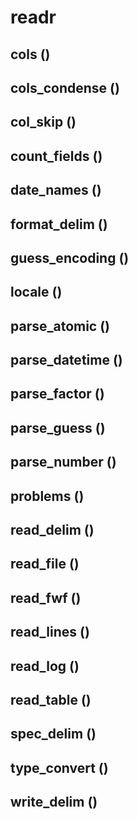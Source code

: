 # readr {#readr}

## cols ()

## cols_condense ()

## col_skip ()

## count_fields ()

## date_names ()

## format_delim ()

## guess_encoding ()

## locale ()

## parse_atomic ()

## parse_datetime ()

## parse_factor ()

## parse_guess ()

## parse_number ()

## problems ()

## read_delim ()

## read_file ()

## read_fwf ()

## read_lines ()

## read_log ()

## read_table ()

## spec_delim ()

## type_convert ()

## write_delim ()
